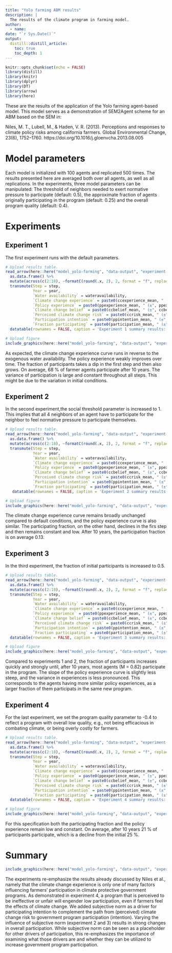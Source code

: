 ```yaml
---
title: "Yolo farming ABM results"
description: |
  The results of the climate program in farming model.
author:
  - name: 
date: "`r Sys.Date()`"
output: 
  distill::distill_article:
    toc: true
    toc_depth: 1
---
```


```r
knitr::opts_chunk$set(echo = FALSE)
library(distill)
library(knitr)
library(dplyr)
library(DT)
library(arrow)
library(here)
```

These are the results of the application of the Yolo farming agent-based model.
This model serves as a demonstration of SEM2Agent scheme for an ABM based on the SEM in:

Niles, M. T., Lubell, M., & Haden, V. R. (2013). Perceptions and responses to climate policy risks among california farmers. Global Environmental Change, 23(6), 1752–1760. https://doi.org/10.1016/j.gloenvcha.2013.08.005

# Model parameters
Each model is initialized with 100 agents and replicated 500 times.
The results presented here are averaged both over all agents, as well as all replications.
In the experiments, three model parameters can be manipulated:
The threshold of neighbors needed to exert normative pressure to participate (default: 0.5), the approximate fraction of agents originally participating in the program (default: 0.25) and the overall program quality (default: 0.4).

# Experiments
## Experiment 1

The first experiment runs with the default parameters.

```r
# Upload results table.
read_arrow(here::here("model_yolo-farming", "data-output", "experiment-1_summary.arrow")) %>%
  as.data.frame() %>%
  mutate(across(c(2:18), ~formatC(round(.x, 2), 2, format = "f", replace.zero = TRUE))) %>%
  transmute(Step = step,
            Year = year,
            `Water availability` = wateravailability,
            `Climate change experience` = paste0(ccexperience_mean, " (±", ccexperience_std, ")"),
            `Policy experience` = paste0(ppexperience_mean, " (±", ppexperience_std, ")"),
            `Climate change belief` = paste0(ccbelief_mean, " (±", ccbelief_std, ")"),
            `Perceived climate change risk` = paste0(ccrisk_mean, " (±", ccrisk_std, ")"),
            `Participation intention` = paste0(ppintention_mean, " (±", ppintention_std, ")"),
            `Fraction participating` = paste0(participation_mean, " (±", participation_std, ")"))  %>% 
  datatable(rownames = FALSE, caption = 'Experiment 1 summary results: means (± standard deviation) for 100 agents and 500 iterations', options = list(pageLength = 11))
```

```r
# Upload figure
include_graphics(here::here("model_yolo-farming", "data-output", "experiment-1_figure.svg"))
```

As expected, the climate change experience curve runs in reverse to the exogenous water availability.
The policy experience weakly improves over time.
The fraction of participants takes a dip in the first step and then also grows.
On average, 68 % of farmer agents participate after 10 years.
The variance of participation is large and constant throughout all steps.
This might be due to the variation in initial conditions.

## Experiment 2

In the second experiment,the social threshold parameter is increased to 1.
This implies that all 4 neighbors of an agent have to participate for the neighbor to feel normative pressure to participate themselves.

```r
# Upload results table.
read_arrow(here::here("model_yolo-farming", "data-output", "experiment-2_summary.arrow")) %>%
  as.data.frame() %>%
  mutate(across(c(2:18), ~formatC(round(.x, 2), 2, format = "f", replace.zero = TRUE))) %>%
  transmute(Step = step,
            Year = year,
            `Water availability` = wateravailability,
            `Climate change experience` = paste0(ccexperience_mean, " (±", ccexperience_std, ")"),
            `Policy experience` = paste0(ppexperience_mean, " (±", ppexperience_std, ")"),
            `Climate change belief` = paste0(ccbelief_mean, " (±", ccbelief_std, ")"),
            `Perceived climate change risk` = paste0(ccrisk_mean, " (±", ccrisk_std, ")"),
            `Participation intention` = paste0(ppintention_mean, " (±", ppintention_std, ")"),
            `Fraction participating` = paste0(participation_mean, " (±", participation_std, ")"))  %>% 
   datatable(rownames = FALSE, caption = 'Experiment 2 summary results: means (± standard deviation) for 100 agents and 500 iterations', options = list(pageLength = 11))
```
```r
# Upload figure
include_graphics(here::here("model_yolo-farming", "data-output", "experiment-2_figure.svg"))
```
The climate change experience curve remains broadly unchanged compared to default conditions, and the policy experience curve is also similar.
The participating fraction, on the other hand, declines in the firs step and then remains constant and low.
After 10 years, the participation fraction is on average 0.13.

## Experiment 3

In the third experiment, the fraction of initial participants is increased to 0.5.

```r
# Upload results table.
read_arrow(here::here("model_yolo-farming", "data-output", "experiment-3_summary.arrow")) %>%
  as.data.frame() %>%
  mutate(across(c(2:18), ~formatC(round(.x, 2), 2, format = "f", replace.zero = TRUE))) %>%
  transmute(Step = step,
            Year = year,
            `Water availability` = wateravailability,
            `Climate change experience` = paste0(ccexperience_mean, " (±", ccexperience_std, ")"),
            `Policy experience` = paste0(ppexperience_mean, " (±", ppexperience_std, ")"),
            `Climate change belief` = paste0(ccbelief_mean, " (±", ccbelief_std, ")"),
            `Perceived climate change risk` = paste0(ccrisk_mean, " (±", ccrisk_std, ")"),
            `Participation intention` = paste0(ppintention_mean, " (±", ppintention_std, ")"),
            `Fraction participating` = paste0(participation_mean, " (±", participation_std, ")"))  %>% 
  datatable(rownames = FALSE, caption = 'Experiment 3 summary results: means (± standard deviation) for 100 agents and 500 iterations', options = list(pageLength = 11))
```
```r
# Upload figure
include_graphics(here::here("model_yolo-farming", "data-output", "experiment-3_figure.svg"))
```
Compared to experiments 1 and 2, the fraction of participants increases quickly and strongly until, after 10 years, most agents (M = 0.82) participate in the program.
The slope of the policy experience curve is slightly less steep, and the variance in experiences is less pronounced.
This corresponds to the agents having more similar policy experiences, as a larger fraction of them participats in the same new program.

## Experiment 4

For the last experiment, we set the program quality parameter to -0.4 to reflect a program with overall low quality, e.g., not being efficacious in combating climate, or being overly costly for farmers.

```r
# Upload results table.
read_arrow(here::here("model_yolo-farming", "data-output", "experiment-4_summary.arrow")) %>%
  as.data.frame() %>%
  mutate(across(c(2:18), ~formatC(round(.x, 2), 2, format = "f", replace.zero = TRUE))) %>%
  transmute(Step = step,
            Year = year,
            `Water availability` = wateravailability,
            `Climate change experience` = paste0(ccexperience_mean, " (±", ccexperience_std, ")"),
            `Policy experience` = paste0(ppexperience_mean, " (±", ppexperience_std, ")"),
            `Climate change belief` = paste0(ccbelief_mean, " (±", ccbelief_std, ")"),
            `Perceived climate change risk` = paste0(ccrisk_mean, " (±", ccrisk_std, ")"),
            `Participation intention` = paste0(ppintention_mean, " (±", ppintention_std, ")"),
            `Fraction participating` = paste0(participation_mean, " (±", participation_std, ")"))  %>% 
  datatable(rownames = FALSE, caption = 'Experiment 4 summary results: means (± standard deviation) for 100 agents and 500 iterations', options = list(pageLength = 11))
```
```r
# Upload figure
include_graphics(here::here("model_yolo-farming", "data-output", "experiment-4_figure.svg"))
```
For this specification both the participating fraction and the policy experience remain low and constant.
On average, after 10 years 21 % of participants participate, which is a decline from the initial 25 %.


# Summary
```r
include_graphics(here::here("model_yolo-farming", "data-output", "experiments-summary_figure.svg"))
```

The experiments re-emphasize the results already discussed by Niles et al., namely that the climate change experience is only one of many factors influencing farmers' participation in climate protective government programs.
As demonstrated in experiment 4, a program that is perceived to be ineffective or unfair will engender low participation, even if farmers feel the effects of climate change.
We added subjective norm as a driver for participating intention to complement the path from (perceived) climate change risk to government program participation (intention).
Varying the influence of subjective norm (experiment 2 and 3) results in strong changes in overall participation.
While subjective norm can be seen as a placeholder for other drivers of participation, this re-emphasizes the importance of examining what those drivers are and whether they can be utilized to increase government program participation.